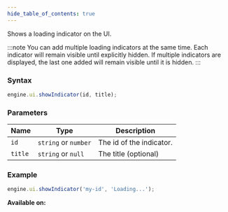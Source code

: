 ```yaml
---
hide_table_of_contents: true
---
```



Shows a loading indicator on the UI.

:::note
You can add multiple loading indicators at the same time. Each indicator will remain visible until explicitly hidden. If multiple indicators are displayed, the last one added will remain visible until it is hidden.
:::

### Syntax

```js
engine.ui.showIndicator(id, title);
```

### Parameters

| Name    | Type                 | Description              |
| ------- | -------------------- | ------------------------ |
| `id`    | `string` or `number` | The id of the indicator. |
| `title` | `string` or `null`   | The title (optional)     |

### Example

```js
engine.ui.showIndicator('my-id', 'Loading...');
```

**Available on:** <ClientTag />
